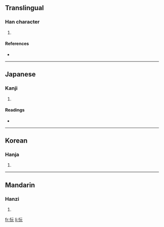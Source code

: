 ==Translingual==

===Han character===
{{Han char|rn=61|rad=心|as=04|sn=7|four=9101<sub>1</sub>|canj=心一一山 (PMMU)}}

# {{defn|Han|sort=心04}}

====References====
* {{Han ref|kx=0377.250|dkj=10365|dj=0705.120|hdz=42275.100|uh=5FE8|ud=24552|bh=CADA|bd=51930}}

----

==Japanese==

===Kanji===
{{ja-kanji|grade=|rs=心04}}

# {{defn|Japanese}}

====Readings====
* {{ja-readings|on=[[がん]] (gan)|kun=[[むさぼる]] (musaboru)}}

----

==Korean==

===Hanja===
{{ko-hanja|hangeul=완|eumhun=|rv=wan|mr=wan|y=wan}}

# {{defn|Korean}}

----

==Mandarin==

===Hanzi===
{{cmn-hanzi|pin=[[wàn]] ([[wan4]])|wg=wan<sup>4</sup>}}

# {{defn|Mandarin}}

[[fr:忨]]
[[li:忨]]